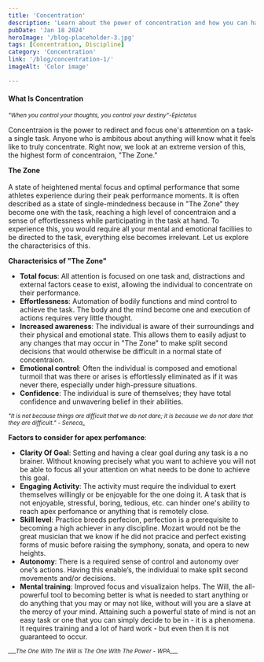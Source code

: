 ```yaml
---
title: 'Concentration'
description: 'Learn about the power of concentration and how you can harness it in all aspects of your life. To do what you set outt to do'
pubDate: 'Jan 18 2024'
heroImage: '/blog-placeholder-3.jpg'
tags: [Concentration, Discipline]
category: 'Concentration'
link: '/blog/concentration-1/'
imageAlt: 'Color image'

---
```


#### What Is Concentration
<p><i><small>"When you control your thoughts, you control your destiny"-Epictetus</small></i></p>

Concentraion is the power to redirect and focus one's attenmtion on a task- a single task.
Anyone who is ambitous about anything will know what it feels like to truly concentrate. Right now, we look at an extreme version of this, the highest form of concentraion, "The Zone."

**The Zone**<br></br>
A state of heightened mental focus and optimal performance that some athletes experience during their peak performance moments. It is often described as a state of single-mindedness because in "The Zone" they become one with the task, reaching a high level of concentraion and a sense of effortlessness while participating in the task at hand. To experience this, you would require all your mental and emotional faciliies to be directed to the task,
everything else becomes irrelevant. Let us explore the characterisics of this.

**Characterisics of "The Zone"**
+ __Total focus__: All attention is focused on one task and, distractions and external factors cease to exist, allowing the individual to concentrate on their performance.
+ __Effortlessness__: Automation of bodily functions and mind control to achieve the task. The body and the mind become one and execution of actions requires very little thought.
+ __Increased awareness__: The individual is aware of their surroundings and their physical and
emotional state. This allows them to easily adjust to any changes that may occur in "The Zone" to make split second decisions that would otherwise be difficult in a normal state of
concentraion.
+ __Emotional control__: Often the individual is composed and emotional turmoil that was there or arises is effortlessly eliminated as if it was never there, especially under high-pressure situations.
+ __Confidence__: The individual is sure of themselves; they have total confidence and unwavering belief in their abilities.

<p><i><small>"It is not because things are difficult that we do not dare; it is because we do not dare that they are difficult." - Seneca_ </small></i></p>


**Factors to consider for apex perfomance**:
+ __Clarity Of Goal__: Setting and having a clear goal during any task is a no brainer. Without knowing precisely what you want to achieve you will not be able to focus all your attention on what needs to be done to achieve this goal.
+ __Engaging Activity__: The activity must require the individual to exert themselves willingly or be enjoyable for the one doing it. A task that is not enjoyable, stressful, boring, tedious, etc. can hinder one's ability to reach apex perfomance or anything that is remotely close.
+ __Skill level__: Practice breeds perfecion, perfection is a prerequisite to becoming a high achiever in any discipline. Mozart would not be the great musician that we know if he did not pracice and perfect existing forms of music before raising the symphony, sonata, and opera to new heights.
+ __Autonomy__: There is a required sense of control and autonomy over one's actions. Having this enable’s, the individual to make split second movements and/or decisions.
+ __Mental training__: Improved focus and visualizaion helps. The Will, the all-powerful tool to becoming better is what is needed to start anything or do anything that you may or may not like, without will you are a slave at the mercy of your mind.
Attaining such a powerful state of mind is not an easy task or one that you can simply decide to be in - it is a phenomena. It requires training and a lot of hard work - but even then it is not guaranteed to occur.

<p><i><small>___The One With The Will Is The One With The Power - WPA___</small></i></p>